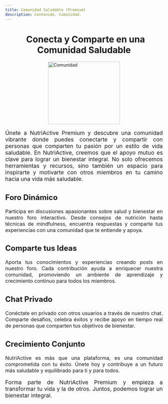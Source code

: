 ```yaml
---
title: Comunidad Saludable (Premium)
description: Contenido. Comunidad.
---
```



<Head />
<main>
  
<h1 style="font-weight: bold; margin-bottom: 20px; text-align: center;">
  <i class="fa fa-users" style="color: #2ecc71; margin-right: 10px;" aria-hidden="true"></i>
  Conecta y Comparte en una Comunidad Saludable
</h1>

<img
  src="/community-307615.svg"
  alt="Comunidad"
  style="height: 200px; width: 230px; display: block; margin: 0 auto; margin-top: 10px; margin-bottom: 10px;"
/>

<p style="text-align: justify; font-size: 1.1rem;">
  Únete a NutriActive Premium y descubre una comunidad vibrante donde puedes
  conectarte y compartir con personas que comparten tu pasión por un estilo de
  vida saludable. En NutriActive, creemos que el apoyo mutuo es clave para
  lograr un bienestar integral. No solo ofrecemos herramientas y recursos, sino
  también un espacio para inspirarte y motivarte con otros miembros en tu camino
  hacia una vida más saludable.
</p>

<h3 style="font-size: 1.5rem; font-weight: bold; margin-bottom: 20px">
  <i class="fa fa-comments" style="color: #2980b9;" aria-hidden="true"></i> Foro
  Dinámico
</h3>

<p style="text-align: justify; font-size: 1rem;">
  Participa en discusiones apasionantes sobre salud y bienestar en nuestro foro
  interactivo. Desde consejos de nutrición hasta técnicas de mindfulness,
  encuentra respuestas y comparte tus experiencias con una comunidad que te
  entiende y apoya.
</p>

<h3 style="font-size: 1.5rem; font-weight: bold; margin-bottom: 20px">
  <i class="fa fa-lightbulb" style="color: #f1c40f;" aria-hidden="true"></i> Comparte
  tus Ideas
</h3>

<p style="text-align: justify; font-size: 1rem;">
  Aporta tus conocimientos y experiencias creando posts en nuestro foro. Cada
  contribución ayuda a enriquecer nuestra comunidad, promoviendo un ambiente de
  aprendizaje y crecimiento continuo para todos los miembros.
</p>

<h3 style="font-size: 1.5rem; font-weight: bold; margin-bottom: 20px">
  <i class="fa fa-comments" style="color: #2980b9;" aria-hidden="true"></i> Chat
  Privado
</h3>

<p style="text-align: justify; font-size: 1rem;">
  Conéctate en privado con otros usuarios a través de nuestro chat. Comparte
  desafíos, celebra éxitos y recibe apoyo en tiempo real de personas que
  comparten tus objetivos de bienestar.
</p>

<h3 style="font-size: 1.5rem; font-weight: bold; margin-bottom: 20px">
  <i class="fa fa-heartbeat" style="color: #e74c3c;" aria-hidden="true"></i> Crecimiento
  Conjunto
</h3>

<p style="text-align: justify; font-size: 1rem;">
  NutriActive es más que una plataforma, es una comunidad comprometida con tu
  éxito. Únete hoy y contribuye a un futuro más saludable y equilibrado para ti
  y para todos.
</p>

<p style="text-align: justify; font-size: 1.1rem;">
  Forma parte de NutriActive Premium y empieza a transformar tu vida y la de
  otros. Juntos, podemos lograr un bienestar integral.
</p>
</main>
